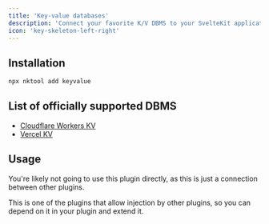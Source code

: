 ```yaml
---
title: 'Key-value databases'
description: 'Connect your favorite K/V DBMS to your SvelteKit application'
icon: 'key-skeleton-left-right'
---
```


## Installation

```bash
npx nktool add keyvalue
```

## List of officially supported DBMS

- [Cloudflare Workers KV](/plugin/workers-kv)
- [Vercel KV](/plugin/vercel-kv)

## Usage

<Note>You're likely not going to use this plugin directly, as this is just a connection between other plugins.</Note>

This is one of the plugins that allow injection by other plugins, so you can depend on it in your plugin and extend it.
